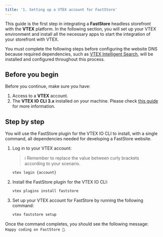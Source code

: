 ```yaml
---
title: '1. Setting up a VTEX account for FastStore'
---
```


This guide is the first step in integrating a **FastStore** headless storefront with the **VTEX** platform. In the following section, you will set up your VTEX environment and install all the necessary apps to start the integration of your storefront with VTEX.

You must complete the following steps before configuring the website DNS because required dependencies, such as [VTEX Intelligent Search](https://help.vtex.com/tracks/vtex-intelligent-search), will be installed and configured throughout this process.

## Before you begin

Before you continue, make sure you have:

1. Access to a **VTEX** account.
2. The **VTEX IO CLI 3.x** installed on your machine. Please check [this guide](https://developers.vtex.com/vtex-developer-docs/docs/vtex-io-documentation-vtex-io-cli-installation-and-command-reference) for more information.

## Step by step

You will use the FastStore plugin for the VTEX IO CLI to install, with a single command, all dependencies needed for developing a FastStore website.

1. Log in to your VTEX account:

    > ℹ️ Remember to replace the value between curly brackets according to your scenario.
    
    ```bash
    vtex login {account}
    ```

2. Install the FastStore plugin for the VTEX IO CLI:

    ```bash
    vtex plugins install faststore
    ```

3. Set up your VTEX account for FastStore by running the following command:

    ```bash
    vtex faststore setup
    ```

Once the command completes, you should see the following message: `Happy coding on FastStore 🎉`.

